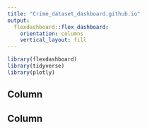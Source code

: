 ```yaml
---
title: "Crime_dataset_dashboard.github.io"
output: 
  flexdashboard::flex_dashboard:
    orientation: columns
    vertical_layout: fill
---
```



```r
library(flexdashboard)
library(tidyverse)
library(plotly)
```




Column {data-width=600}
-----------------------------------------------------------------------


Column {data-width=400}
-----------------------------------------------------------------------



